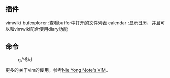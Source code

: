== 插件 ==
vimwiki
bufexplorer	:查看buffer中打开的文件列表
calendar	:显示日历，并且可以和vimwiki配合使用diary功能

== 命令 ==
:g/^$/d

更多的关于vim的使用，参考[[wiki_ny/Vim|Nie Yong Note's VIM]]。

